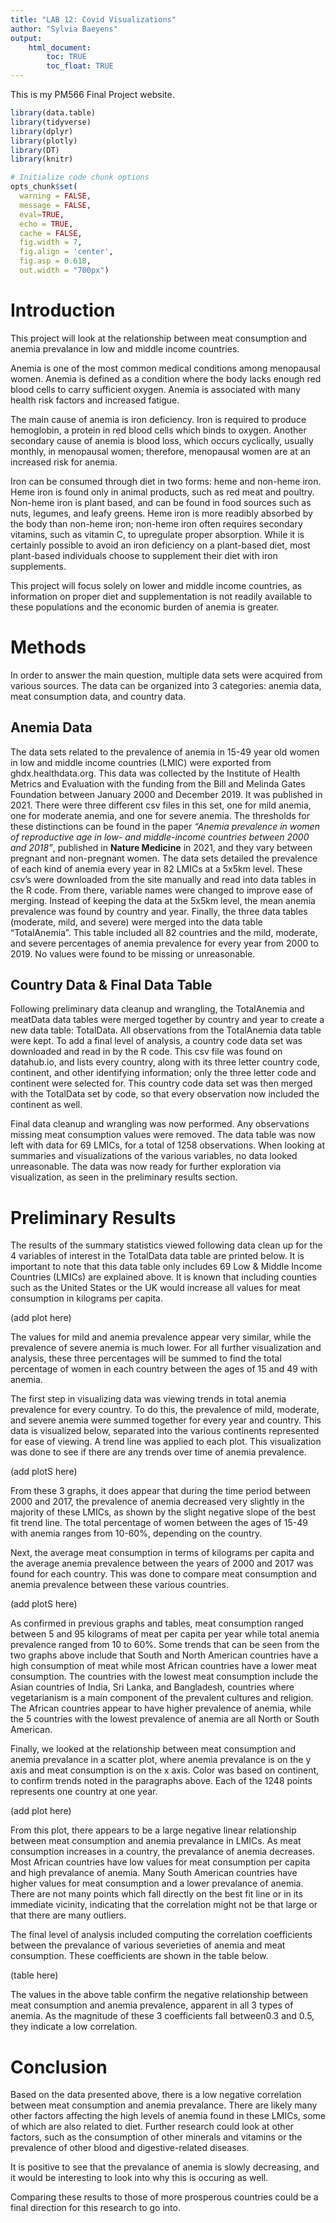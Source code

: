 ```yaml
---
title: "LAB 12: Covid Visualizations"
author: "Sylvia Baeyens"
output: 
    html_document:
        toc: TRUE
        toc_float: TRUE
---
```

This is my PM566 Final Project website.


```r
library(data.table)
library(tidyverse)
library(dplyr)
library(plotly)
library(DT)
library(knitr)
```


```r
# Initialize code chunk options
opts_chunk$set(
  warning = FALSE,
  message = FALSE,
  eval=TRUE,
  echo = TRUE,
  cache = FALSE,
  fig.width = 7, 
  fig.align = 'center',
  fig.asp = 0.618,
  out.width = "700px")
```


# Introduction

This project will look at the relationship between meat consumption and anemia prevalance in low and middle income countries.

Anemia is one of the most common medical conditions among menopausal women. Anemia is defined as a condition where the body lacks enough red blood cells to carry sufficient oxygen. Anemia is associated with many health risk factors and increased fatigue. 

The main cause of anemia is iron deficiency. Iron is required to produce hemoglobin, a protein in red blood cells which binds to oxygen. Another secondary cause of anemia is blood loss, which occurs cyclically, usually monthly, in menopausal women; therefore, menopausal women are at an increased risk for anemia. 

Iron can be consumed through diet in two forms: heme and non-heme iron. Heme iron is found only in animal products, such as red meat and poultry. Non-heme iron is plant based, and can be found in food sources such as nuts, legumes, and leafy greens. Heme iron is more readibly absorbed by the body than non-heme iron; non-heme iron often requires secondary vitamins, such as vitamin C, to upregulate proper absorption. While it is certainly possible to avoid an iron deficiency on a plant-based diet, most plant-based individuals choose to supplement their diet with iron supplements.

This project will focus solely on lower and middle income countries, as information on proper diet and supplementation is not readily available to these populations and the economic burden of anemia is greater.

# Methods

In order to answer the main question, multiple data sets were acquired from various sources. The data can be organized into 3 categories: anemia data, meat consumption data, and country data.

## Anemia Data

The data sets related to the prevalence of anemia in 15-49 year old women in low and middle income countries (LMIC) were exported from ghdx.healthdata.org. This data was collected by the Institute of Health Metrics and Evaluation with the funding from the Bill and Melinda Gates Foundation between January 2000 and December 2019. It was published in 2021. There were three different csv files in this set, one for mild anemia, one for moderate anemia, and one for severe anemia. The thresholds for these distinctions can be found in the paper *"Anemia prevalence in women of reproductive age in low- and middle-income countries between 2000 and 2018"*, published in **Nature Medicine** in 2021, and they vary between pregnant and non-pregnant women. The data sets detailed the prevalence of each kind of anemia every year in 82 LMICs at a 5x5km level. These csv's were downloaded from the site manually and read into data tables in the R code. From there, variable names were changed to improve ease of merging. Instead of keeping the data at the 5x5km level, the mean anemia prevalence was found by country and year. Finally, the three data tables (moderate, mild, and severe) were merged into the data table "TotalAnemia". This table included all 82 countries and the mild, moderate, and severe percentages of anemia prevalence for every year from 2000 to 2019. No values were found to be missing or unreasonable. 

## Country Data & Final Data Table

Following preliminary data cleanup and wrangling, the TotalAnemia and meatData data tables were merged together by country and year to create a new data table: TotalData. All observations from the TotalAnemia data table were kept. To add a final level of analysis, a country code data set was downloaded and read in by the R code. This csv file was found on datahub.io, and lists every country, along with its three letter country code, continent, and other identifying information; only the three letter code and continent were selected for. This country code data set was then merged with the TotalData set by code, so that every observation now included the continent as well.

Final data cleanup and wrangling was now performed. Any observations missing meat consumption values were removed. The data table was now left with data for 69 LMICs, for a total of 1258 observations. When looking at summaries and visualizations of the various variables, no data looked unreasonable. The data was now ready for further exploration via visualization, as seen in the preliminary results section.  

# Preliminary Results

The results of the summary statistics viewed following data clean up for the 4 variables of interest in the TotalData data table are printed below. It is important to note that this data table only includes 69 Low & Middle Income Countries (LMICs) are explained above. It is known that including counties such as the United States or the UK would increase all values for meat consumption in kilograms per capita. 

(add plot here)

The values for mild and anemia prevalence appear very similar, while the prevalence of severe anemia is much lower. For all further visualization and analysis, these three percentages will be summed to find the total percentage of women in each country between the ages of 15 and 49 with anemia.

The first step in visualizing data was viewing trends in total anemia prevalence for every country. To do this, the prevalence of mild, moderate, and severe anemia were summed together for every year and country. This data is visualized below, separated into the various continents represented for ease of viewing. A trend line was applied to each plot. This visualization was done to see if there are any trends over time of anemia prevalence. 

(add plotS here)

From these 3 graphs, it does appear that during the time period between 2000 and 2017, the prevalence of anemia decreased very slightly in the majority of these LMICs, as shown by the slight negative slope of the best fit trend line. The total percentage of women between the ages of 15-49 with anemia ranges from 10-60%, depending on the country. 

Next, the average meat consumption in terms of kilograms per capita and the average anemia prevalence between the years of 2000 and 2017 was found for each country. This was done to compare meat consumption and anemia prevalence between these various countries. 

(add plotS here)

As confirmed in previous graphs and tables, meat consumption ranged between 5 and 95 kilograms of meat per capita per year while total anemia prevalence ranged from 10 to 60%. Some trends that can be seen from the two graphs above include that South and North American countries have a high consumption of meat while most African countries have a lower meat consumption. The countries with the lowest meat consumption include the Asian countries of India, Sri Lanka, and Bangladesh, countries where vegetarianism is a main component of the prevalent cultures and religion. The African countries appear to have higher prevalence of anemia, while the 5 countries with the lowest prevalence of anemia are all North or South American.

Finally, we looked at the relationship between meat consumption and anemia prevalance in a scatter plot, where anemia prevalance is on the y axis and meat consumption is on the x axis. Color was based on continent, to confirm trends noted in the paragraphs above. Each of the 1248 points represents one country at one year. 

(add plot here)

From this plot, there appears to be a large negative linear relationship between meat consumption and anemia prevalance in LMICs. As meat consumption increases in a country, the prevalance of anemia decreases. Most African countries have low values for meat consumption per capita and high prevalance of anemia. Many South American countries have higher values for meat consumption and a lower prevalance of anemia. There are not many points which fall directly on the best fit line or in its immediate vicinity, indicating that the correlation might not be that large or that there are many outliers.

The final level of analysis included computing the correlation coefficients between the prevalance of various severieties of anemia and meat consumption. These coefficients are shown in the table below.

(table here)

The values in the above table confirm the negative relationship between meat consumption and anemia prevalence, apparent in all 3 types of anemia. As the magnitude of these 3 coefficients fall between0.3 and 0.5, they indicate a low correlation. 

# Conclusion

Based on the data presented above, there is a low negative correlation between meat consumption and anemia prevalance. There are likely many other factors affecting the high levels of anemia found in these LMICs, some of which are also related to diet. Further research could look at other factors, such as the consumption of other minerals and vitamins or the prevalence of other blood and digestive-related diseases. 

It is positive to see that the prevalance of anemia is slowly decreasing, and it would be interesting to look into why this is occuring as well.

Comparing these results to those of more prosperous countries could be a final direction for this research to go into.
